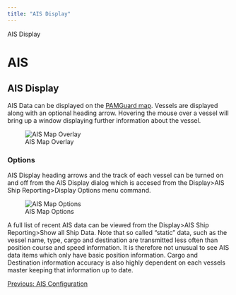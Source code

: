 ```yaml
---
title: "AIS Display"
---
```

 AIS Display  

AIS
===

AIS Display
-----------

  

AIS Data can be displayed on the [PAMGuard map](../../../mapping/mapHelp/docs/overview.html). Vessels are displayed along with an optional heading arrow. Hovering the mouse over a vessel will bring up a window displaying further information about the vessel.

  
  

![AIS Map Overlay](images/AISMap.png)  

### Options

AIS Display heading arrows and the track of each vessel can be turned on and off from the AIS Display dialog which is accesed from the Display>AIS Ship Reporting>Display Options menu command.

  
  

![AIS Map Options](images/AISDisplay.png)  
  

A full list of recent AIS data can be viewed from the Display>AIS Ship Reporting>Show all Ship Data. Note that so called "static" data, such as the vessel name, type, cargo and destination are transmitted less often than position course and speed information. It is therefore not unusual to see AIS data items which only have basic position information. Cargo and Destination information accuracy is also highly dependent on each vessels master keeping that information up to date.  
  

[Previous: AIS Configuration](AISConfiguration.html)